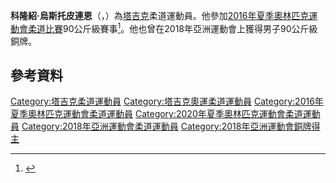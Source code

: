 {{Infobox sportsperson
| headercolor = lightblue
| name           = 科隆紹·烏斯托皮連恩
| image          = 
| imagesize      = 
| caption        =
| birth_name     =  
| fullname       = 
| nickname       = 
| nationality    = 塔吉克
| residence      = 
| birth_date     = {{birth date and age|1993|1|7|df=y}}
| birth_place    = 
| death_date     = 
| death_place    = 
| height         = 
| weight         = 
| website        = 
| country        = 
| sport          = [[柔道|柔道]]
| event          = 90公斤級
| collegeteam    = 
| club           =   
| team           =  
| turnedpro      = 
| coach          = 
| retired        = 
| coaching       = 
| worlds         = 
| regionals      = 
| nationals      = 
| olympics       = 
| paralympics    = 
| highestranking = 
| pb             = 
| medaltemplates   = 
}}

'''科隆紹·烏斯托皮連恩'''（{{lang-en|'''Komronshokh Ustopiriyon'''}}，{{bd|1993年|1月7日}}）為[[塔吉克斯坦|塔吉克]]柔道運動員。他參加[[2016年夏季奧林匹克運動會柔道比賽|2016年夏季奧林匹克運動會柔道比賽]]90公斤級賽事<ref>{{cite web |url=https://www.rio2016.com/en/athlete/komronshokh-ustopiriyon |title=Komronshokh Ustopiriyon |website=rio2016.com |accessdate=10 August 2016 |archive-date=2016-08-06 |archive-url=https://web.archive.org/web/20160806050720/https://www.rio2016.com/en/athlete/komronshokh-ustopiriyon |dead-url=no }}</ref>。他也曾在2018年亞洲運動會上獲得男子90公斤級銅牌。

==參考資料==
{{reflist}}

{{DEFAULTSORT:Ustopiriyon, Komronshokh}}
[[Category:塔吉克柔道運動員|Category:塔吉克柔道運動員]]
[[Category:塔吉克奧運柔道運動員|Category:塔吉克奧運柔道運動員]]
[[Category:2016年夏季奧林匹克運動會柔道運動員|Category:2016年夏季奧林匹克運動會柔道運動員]]
[[Category:2020年夏季奧林匹克運動會柔道運動員|Category:2020年夏季奧林匹克運動會柔道運動員]]
[[Category:2018年亞洲運動會柔道運動員|Category:2018年亞洲運動會柔道運動員]]
[[Category:2018年亞洲運動會銅牌得主|Category:2018年亞洲運動會銅牌得主]]